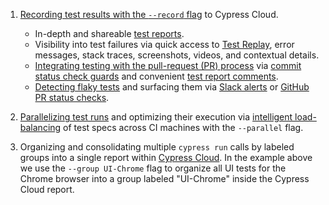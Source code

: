 <!---
Ideally this whole content section would be a dynamic component with the provider as props.
However a toc/render issue would prevent this from loading/displaying correctly on the page.
https://github.com/facebook/docusaurus/issues/3915
TODO: reuse this bulk of text for now until the Docusaurus v3 refactor.
-->

1. [Recording test results with the `--record` flag](https://on.cypress.io/how-do-i-record-runs)
   to Cypress Cloud.

   - In-depth and shareable
     [test reports](/cloud/features/recorded-runs#Latest-Runs).
   - Visibility into test failures via quick access to [Test Replay](/cloud/features/test-replay), error messages, stack
     traces, screenshots, videos, and contextual details.
   - [Integrating testing with the pull-request (PR) process](/cloud/integrations/source-control/github)
     via
     [commit status check guards](/cloud/integrations/source-control/github#Status-checks)
     and convenient
     [test report comments](/cloud/integrations/source-control/github#Pull-request-comments).
   - [Detecting flaky tests](/cloud/features/flaky-test-management) and surfacing
     them via [Slack alerts](/cloud/features/flaky-test-management#Slack) or
     [GitHub PR status checks](/cloud/features/flaky-test-management#GitHub).

2. [Parallelizing test runs](/cloud/features/smart-orchestration/parallelization)
   and optimizing their execution via
   [intelligent load-balancing](/cloud/features/smart-orchestration/load-balancing#Balance-strategy)
   of test specs across CI machines with the `--parallel` flag.

3. Organizing and consolidating multiple `cypress run` calls by labeled groups
   into a single report within [Cypress Cloud](https://on.cypress.io/cloud). In
   the example above we use the `--group UI-Chrome` flag to organize all UI tests for the Chrome browser into a group labeled "UI-Chrome" inside the Cypress Cloud report.
